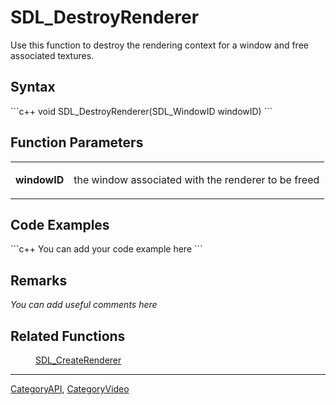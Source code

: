 <!-- pragma section-numbers off -->
<!-- pragma disable-camelcase -->

= SDL_DestroyRenderer =
Use this function to destroy the rendering context for a window and free associated textures.


== Syntax ==
```c++
void SDL_DestroyRenderer(SDL_WindowID windowID)
```

== Function Parameters ==
{|
|'''windowID'''
|the window associated with the renderer to be freed
|}

== Code Examples ==
```c++
You can add your code example here
```

== Remarks ==
''You can add useful comments here''

== Related Functions ==
:[[SDL_CreateRenderer]]

----
[[CategoryAPI]], [[CategoryVideo]]
